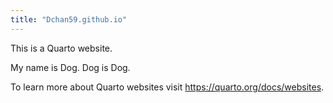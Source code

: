 ```yaml
---
title: "Dchan59.github.io"
---
```


This is a Quarto website.

My name is Dog. Dog is Dog.

To learn more about Quarto websites visit <https://quarto.org/docs/websites>.
